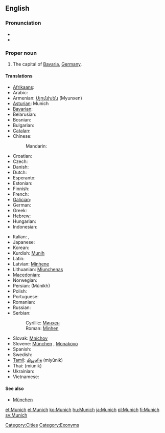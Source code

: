 ==English==
{{wikipedia}}

===Pronunciation===
* {{IPA|/mjuːnɪk/}}
* {{rhymes|uːnɪk}}

===Proper noun===
{{en-proper noun}}

# The capital of [[Bavaria]], [[Germany]].

====Translations====
{{trans-top|capital of Bavaria}}
* [[Afrikaans]]: {{t-|af|München|xs=Afrikaans}}
* Arabic: {{t|ar|ميونخ|m|tr=myuunikh|sc=Arab}}
* Armenian: [[Մյունխեն]] (Myunxen)
* [[Asturian]]: Munich
* [[Bavarian]]: {{tø|bar|Minga}}
* Belarusian: {{t|be|Мюнхэн|m|tr=Mjúnxen|xs=Belarusian}}
* Bosnian: {{t-|bs|Minhen|m}}
* Bulgarian: {{t+|bg|Мюнхен|m|tr=Mjúnhen}}
* [[Catalan]]: {{t|ca|Munic|m}}
* Chinese:
*: Mandarin: {{t|cmn|慕尼黑|tr=Mùníhēi|sc=Hani}}
* Croatian: {{t-|hr|Minhen|m}}
* Czech: {{t-|cs|Mnichov|m}}
* Danish: {{t-|da|München}}
* Dutch: {{t|nl|Munchen}}
* Esperanto: {{t|eo|Munkeno}}
* Estonian: {{t-|et|München}}
* Finnish: {{t+|fi|München}}
* French: {{t-|fr|Munich}}
* [[Galician]]: {{t|gl|Munique}}
* German: {{t+|de|München|n}}
* Greek: {{t+|el|Μόναχο|n|tr=mónaxo}}
* Hebrew: {{t|he|מינכן|tr=Minkhen}}
* Hungarian: {{t+|hu|München}}
* Indonesian: {{t-|id|Muenchen|xs=Indonesian}}
{{trans-mid}}
* Italian: {{t-|it|Monaco|f}}, {{t+|it|Monaco di Baviera|f}}
* Japanese: {{t|ja|ミュンヘン|tr=Myunhen|sc=Jpan}}
* Korean: {{t|ko|뮌헨|tr=Mwinhen|sc=Kore}}
* Kurdish: [[Munih]]
* Latin: {{t-|la|Monachium}}
* Latvian: [[Minhene]]
* Lithuanian: [[Miunchenas]]
* [[Macedonian]]: {{t-|mk|Минхен|m|tr=Mínhen}}
* Norwegian: {{t+|no|München}}
* Persian: {{fa-Arab|[[مونیخ]]}} (Múnikh)
* Polish: {{t+|pl|Monachium|m}}
* Portuguese: {{t|pt|Munique|m}}
* Romanian: {{t-|ro|München}}
* Russian: {{t-|ru|Мюнхен|m|tr=Mjúnxen}}
* Serbian:
*: Cyrillic: [[Минхен#Serbian|Минхен]] {{m}}
*: Roman: [[Minhen#Serbian|Minhen]] {{m}}
* Slovak: [[Mníchov]] {{m}}
* Slovene: [[München]] {{m}}, [[Monakovo]] {{n}}
* Spanish: {{t+|es|Múnich|m}}
* Swedish: {{t+|sv|München}}
* [[Tamil]]: [[மியூனிக்]] (miyūnik)
* Thai: {{Thai|[[มิวนิก]]}} (míunik)
* Ukrainian: {{t-|uk|Мюнхен|m|tr=Mjúnxen|xs=Ukrainian}}
* Vietnamese: {{t-|vi|München|xs=Vietnamese}}
{{trans-bottom}}

====See also====
* [[München]]

[[Category:Cities]]
[[Category:Exonyms]]

[[et:Munich]]
[[el:Munich]]
[[ko:Munich]]
[[hu:Munich]]
[[ja:Munich]]
[[pl:Munich]]
[[fi:Munich]]
[[sv:Munich]]